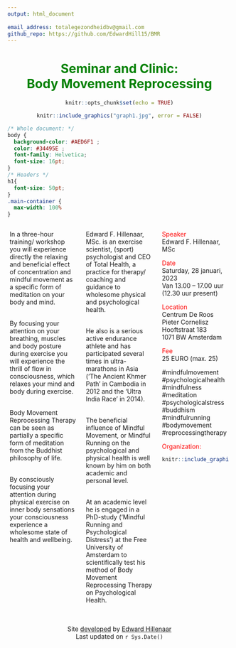 ```yaml
---
output: html_document
  
email_address: totalegezondheidbv@gmail.com
github_repo: https://github.com/EdwardHill15/BMR
---
```

<center>
<h1><span style="color:green">Seminar and Clinic:<br>Body Movement Reprocessing</span></h1>

```r
knitr::opts_chunk$set(echo = TRUE)

```


```r
knitr::include_graphics("graph1.jpg", error = FALSE)

```

</center>

```css
/* Whole document: */
body {
  background-color: #AED6F1 ;
  color: #34495E ;
  font-family: Helvetica;
  font-size: 16pt;
}
/* Headers */
h1{
  font-size: 50pt;
}
.main-container {
  max-width: 100%
}

```

:::: {style="display: flex;"}
::: {.column width="1%"}

:::

::: {.column width="30%"}

<!-- <h2><span style="color:green">Body Movement Reprocessing<br>and Stress</span></h2> -->

<!-- ```{r message=FALSE, echo=FALSE} -->
<!-- knitr::include_graphics("graph1.jpg", error = FALSE) -->
<!-- ``` -->

In a three-hour training/ workshop you will experience directly the relaxing and beneficial effect of concentration and mindful movement as a specific form of meditation on your body and mind.<br><br>

By focusing your attention on your breathing, muscles and body posture during exercise you will experience the thrill of flow in consciousness, which relaxes your mind and body during exercise.<br><br>

Body Movement Reprocessing Therapy can be seen as partially a specific form of meditation from the Buddhist philosophy of life.<br><br>

By consciously focusing your attention during physical exercise on inner body sensations your consciousness experience a wholesome state of health and wellbeing.

:::

::: {.column width="4%"}

<!-- ... and this is the middle column (separate space) -->

:::

::: {.column width="30%"}

Edward F. Hillenaar, MSc. is an exercise scientist, (sport) psychologist and CEO of Total Health, a practice for therapy/ coaching and guidance to wholesome physical and psychological health.<br><br>

He also is a serious active endurance athlete and has participated several times in ultra-marathons in Asia ('The Ancient Khmer Path' in Cambodia in 2012 and the 'Ultra India Race' in 2014).<br><br>

The beneficial influence of Mindful Movement, or Mindful Running on the psychological and physical health is well known by him on both academic and personal  level.<br><br>

At an academic level he is engaged in a PhD-study (‘Mindful Running and Psychological Distress’) at the Free University of Amsterdam to scientifically test his  method of Body Movement Reprocessing Therapy on Psychological Health.


:::

::: {.column width="4%"}

:::

::: {.column width="30%"}
<span style="color:red">Speaker</span><br>
Edward F. Hillenaar, MSc

<span style="color:red">Date</span><br>
Saturday, 28 januari, 2023<br>
Van 13.00 – 17.00 uur<br>
(12.30 uur present)<br>

<span style="color:red">Location</span><br>
Centrum De Roos<br>
Pieter Cornelisz Hooftstraat 183<br>
1071 BW Amsterdam<br>

<span style="color:red">Fee</span><br>
25 EURO (max. 25)<br>

#mindfulmovement<br>
#psychologicalhealth<br>
#mindfulness<br>
#meditation<br>
#psychologicalstress<br>
#buddhism<br>
#mindfulrunning<br>
#bodymovement<br>
#reprocessingtherapy<br>

<span style="color:red">Organization:</span>

```r
knitr::include_graphics("logo_th.jpg", error = FALSE)
```

:::

::: {.column width="1%"}

:::

::::
<br>
<br>
<center>
Site [developed](`r rmarkdown::metadata$github_repo`) by [Edward Hillenaar](mailto: `r rmarkdown::metadata$email_address`)<br>Last updated on `r Sys.Date()`
</center>

